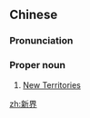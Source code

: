 ==Chinese==
{{zh-forms}}

===Pronunciation===
{{zh-pron
|m=Xīnjiè
|c=san1 gaai3
|cat=propn
}}

===Proper noun===
{{zh-proper noun}}

# [[w:New Territories|New Territories]] {{gloss|peninsula in Hong Kong}}

[[zh:新界]]